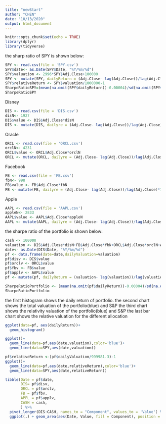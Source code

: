 ```yaml
---
title: "newStart"
author: "CHEN"
date: "10/13/2020"
output: html_document
---
```


```r
knitr::opts_chunk$set(echo = TRUE)
library(dplyr)
library(tidyverse)
```

the sharp ratio of SPY is shown below:
```r

SPY <- read.csv(file = 'SPY.csv')
SPY$date<- as.Date(SPY$Date, "%Y/%m/%d")
SPY$valuation <- 2996*SPY$Adj.Close+100000
SPY <- mutate(SPY, dailyReturn = (Adj.Close- lag(Adj.Close))/lag(Adj.Close)*100)
SPY$relativeReturn <- SPY$valuation/1000000-1
SharpeRatioSPY=(mean(na.omit(SPY$dailyReturn))-0.00004)/sd(na.omit(SPY$dailyReturn))
SharpeRatioSPY

```




Disney

```r
DIS <- read.csv(file = 'DIS.csv')
disN<- 1927
DIS$value <- DIS$Adj.Close*disN
DIS <- mutate(DIS, dailyre = (Adj.Close- lag(Adj.Close))/lag(Adj.Close)*100)

```

Oracle

```r
ORCL <- read.csv(file = 'ORCL.csv')
orclN<- 4231
ORCL$value <- ORCL$Adj.Close*orclN
ORCL <- mutate(ORCL, dailyre = (Adj.Close- lag(Adj.Close))/lag(Adj.Close)*100)
```


Facebook
```r
FB <- read.csv(file = 'FB.csv')
fbN<- 998
FB$value <- FB$Adj.Close*fbN
FB <- mutate(FB, dailyre = (Adj.Close- lag(Adj.Close))/lag(Adj.Close)*100)
```

Apple
```r
AAPL <- read.csv(file = 'AAPL.csv')
appleN<- 2833
AAPL$value <- AAPL$Adj.Close*appleN
AAPL <- mutate(AAPL, dailyre = (Adj.Close- lag(Adj.Close))/lag(Adj.Close)*100)
```

the sharpe ratio of the portfolio is shown below:
```r
cash <- 100000
valuation <- DIS$Adj.Close*disN+FB$Adj.Close*fbN+ORCL$Adj.Close*orclN+AAPL$Adj.Close*appleN+cash
date<- as.Date(DIS$Date, "%Y/%m/%d")
pf <- data.frame(date=date,dailyValuation=valuation)
pf$disv <- DIS$value
pf$orclv <- ORCL$value
pf$fbv <- FB$value
pf$applv <- AAPL$value
pf <- mutate(pf, dailyReturn = (valuation- lag(valuation))/lag(valuation))

SharpeRatioPortfolio <- (mean(na.omit(pf$dailyReturn))-0.00004)/sd(na.omit(pf$dailyReturn))
SharpeRatioPortfolio

```

the first histogram shows the daily return of portfolio.
the second chart shows the total valuation of the portfolio(blue) and S&P
the third chart shows the relativity valuation of the portfolio(blue) and S&P
the last bar chart shows the relative valuation for the different allocation 

```r
ggplot(data=pf, aes(dailyReturn))+
  geom_histogram()

ggplot()+
  geom_line(data=pf,aes(date,valuation),color='blue')+
  geom_line(data=SPY,aes(date,valuation))

pf$relativeReturn <-(pf$dailyValuation/999981.3)-1
ggplot()+
  geom_line(data=pf,aes(date,relativeReturn),color='blue')+
  geom_line(data=SPY,aes(date,relativeReturn))

tibble(Date = pf$date,
       DIS= pf$disv,
       ORCL = pf$orclv,
       FB = pf$fbv,
       APPL = pf$applv,
       CASH = cash,
       ) %>% 
  pivot_longer(DIS:CASH, names_to = "Component", values_to = 'Value') %>%
  ggplot(.) + geom_area(aes(Date, Value, fill = Component), position = 'fill')
```
